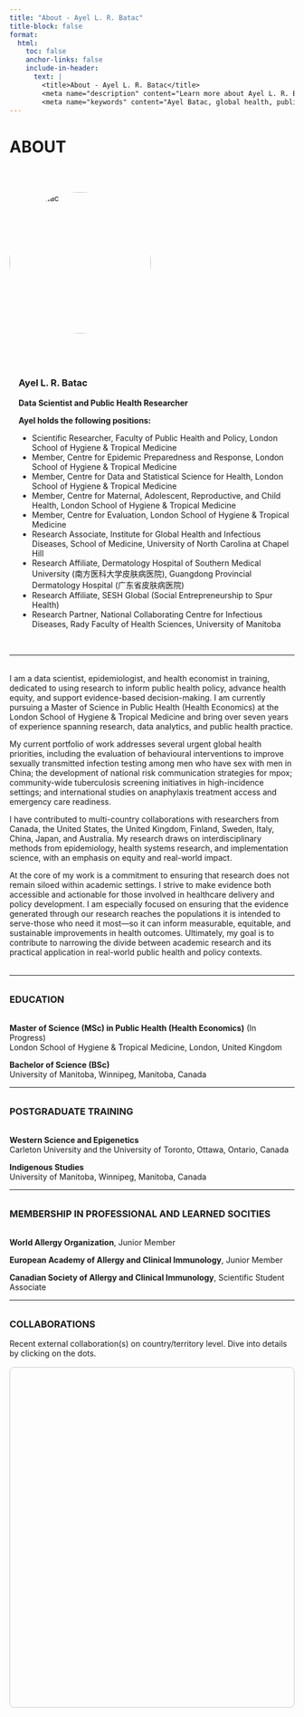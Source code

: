 ```yaml
---
title: "About - Ayel L. R. Batac"
title-block: false
format:
  html:
    toc: false
    anchor-links: false
    include-in-header: 
      text: |
        <title>About - Ayel L. R. Batac</title>
        <meta name="description" content="Learn more about Ayel L. R. Batac, a data scientist and global health researcher specializing in HIV and STBBIs, with a focus on equity and knowledge translation." />
        <meta name="keywords" content="Ayel Batac, global health, public health, allergy, clinical immunology, COVID-19, vaccine hesitancy, food allergy, anaphylaxis, pediatrics, HIV, STBBIs, knowledge translation, equity, infectious diseases, clinical research, evidence-informed policy, epidemiologist, LSHTM, UNC, Southern Medical Univeristy, China, NCCID" />
---
```


# ABOUT

$~$

<div style="display: flex; flex-wrap: wrap; align-items: flex-start; gap: 2.5rem; margin-bottom: 2rem;">

<!-- Image Section -->
<div style="flex: 0 0 250px;">
  <img src="ABatac_headshot.jpg" alt="Ayel Batac" style="width: 100%; aspect-ratio: 1 / 1; object-fit: cover; border-radius: 50%;">
</div>

<!-- Name and Affiliations Section -->
<div style="flex: 1; min-width: 250px; margin-left: 1rem;">

### Ayel L. R. Batac
**Data Scientist and Public Health Researcher**

**Ayel holds the following positions:**

- Scientific Researcher, Faculty of Public Health and Policy, London School of Hygiene & Tropical Medicine  
- Member, Centre for Epidemic Preparedness and Response, London School of Hygiene & Tropical Medicine  
- Member, Centre for Data and Statistical Science for Health, London School of Hygiene & Tropical Medicine  
- Member, Centre for Maternal, Adolescent, Reproductive, and Child Health, London School of Hygiene & Tropical Medicine
- Member, Centre for Evaluation, London School of Hygiene & Tropical Medicine  
- Research Associate, Institute for Global Health and Infectious Diseases, School of Medicine, University of North Carolina at Chapel Hill  
- Research Affiliate, Dermatology Hospital of Southern Medical University (南方医科大学皮肤病医院), Guangdong Provincial Dermatology Hospital (广东省皮肤病医院)  
- Research Affiliate, SESH Global (Social Entrepreneurship to Spur Health)  
- Research Partner, National Collaborating Centre for Infectious Diseases, Rady Faculty of Health Sciences, University of Manitoba  

</div>
</div>

---

<div style="margin-top: 2rem;"></div>

I am a data scientist, epidemiologist, and health economist in training, dedicated to using research to inform public health policy, advance health equity, and support evidence-based decision-making. I am currently pursuing a Master of Science in Public Health (Health Economics) at the London School of Hygiene & Tropical Medicine and bring over seven years of experience spanning research, data analytics, and public health practice.

My current portfolio of work addresses several urgent global health priorities, including the evaluation of behavioural interventions to improve sexually transmitted infection testing among men who have sex with men in China; the development of national risk communication strategies for mpox; community-wide tuberculosis screening initiatives in high-incidence settings; and international studies on anaphylaxis treatment access and emergency care readiness.

I have contributed to multi-country collaborations with researchers from Canada, the United States, the United Kingdom, Finland, Sweden, Italy, China, Japan, and Australia. My research draws on interdisciplinary methods from epidemiology, health systems research, and implementation science, with an emphasis on equity and real-world impact.

At the core of my work is a commitment to ensuring that research does not remain siloed within academic settings. I strive to make evidence both accessible and actionable for those involved in healthcare delivery and policy development. I am especially focused on ensuring that the evidence generated through our research reaches the populations it is intended to serve-those who need it most—so it can inform measurable, equitable, and sustainable improvements in health outcomes. Ultimately, my goal is to contribute to narrowing the divide between academic research and its practical application in real-world public health and policy contexts.

<div style="margin-top: 2rem;"></div>

---

<div style="margin-top: 2rem;"></div>

### <span style="text-transform: uppercase;">Education</span>

<div style="margin-top: 2rem;"></div>

**Master of Science (MSc) in Public Health (Health Economics)** (In Progress)  
London School of Hygiene & Tropical Medicine, London, United Kingdom  

**Bachelor of Science (BSc)**  
University of Manitoba, Winnipeg, Manitoba, Canada

---

<div style="margin-top: 2rem;"></div>

### <span style="text-transform: uppercase;">Postgraduate Training</span>

<div style="margin-top: 2rem;"></div>

**Western Science and Epigenetics**  
Carleton University and the University of Toronto, Ottawa, Ontario, Canada

**Indigenous Studies**  
University of Manitoba, Winnipeg, Manitoba, Canada

---

<div style="margin-top: 2rem;"></div>

### <span style="text-transform: uppercase;">Membership in professional and learned socities</span>

<div style="margin-top: 2rem;"></div>

**World Allergy Organization**, Junior Member

**European Academy of Allergy and Clinical Immunology**, Junior Member

**Canadian Society of Allergy and Clinical Immunology**, Scientific Student Associate

---

<div style="margin-top: 2rem;"></div>

### COLLABORATIONS

Recent external collaboration(s) on country/territory level. Dive into details by clicking on the dots.

```{=html}
<!-- Load Leaflet CSS and JS -->
<link
  rel="stylesheet"
  href="https://unpkg.com/leaflet@1.9.4/dist/leaflet.css"
/>
<script src="https://unpkg.com/leaflet@1.9.4/dist/leaflet.js"></script>

<!-- Load Leaflet.markercluster CSS and JS -->
<link
  rel="stylesheet"
  href="https://unpkg.com/leaflet.markercluster@1.5.3/dist/MarkerCluster.css"
/>
<link
  rel="stylesheet"
  href="https://unpkg.com/leaflet.markercluster@1.5.3/dist/MarkerCluster.Default.css"
/>
<script src="https://unpkg.com/leaflet.markercluster@1.5.3/dist/leaflet.markercluster.js"></script>

<!-- Map Container -->
<div
  id="collab-map"
  style="height: 600px; margin-top: 1rem; border: 1px solid #ccc; border-radius: 8px;"
></div>

<script>
  // Collaborator data with coordinates
const collaborators = [
  {
    lat: 49.8951,
    lng: -97.1384,
    city: "Winnipeg, Canada",
    institution: "Department of Pediatrics and Child Health, Max Rady College of Medicine, Rady Faculty of Health Sciences, University of Manitoba",
    names: [
    "Michael A. Golding, MA",
    "Kaitlyn A. Merrill, BSc(Hons)",
    "Zoe Harbottle, BSc, MAHN",
    "Manvir Bhamra, BSc, RD",
    "Elissa M. Abrams, MD, MPH, FRCPC",
    "Michelle A. Halbrich, MD, FRCPC",
    "Elinor Simons, MD, PhD",
    "Jill A. Keddy-Grant, MD, FRCPC",
    "Thomas V. Gerstner, MD, FRCPC",
    "Billy Hong, MD",
    "Jennifer Protudjer, PhD"]
  },
  {
    lat: 49.8951,
    lng: -97.1384,
    city: "Winnipeg, Canada",
    institution: "Section of Allergy and Clinical Immunology, Department of Pediatrics and Child Health, Max Rady College of Medicine, Rady Faculty of Health Sciences, University of Manitoba",
    names: [
    "Elissa M. Abrams, MD, MPH, FRCPC",
    "Michelle A. Halbrich, MD, FRCPC",
    "Elinor Simons, MD, PhD",
    "Thomas V. Gerstner, MD, FRCPC"]
  },
  {
    lat: 49.8951,
    lng: -97.1384,
    city: "Winnipeg, Canada",
    institution: "Section of Dermatology, Department of Pediatrics and Child Health, Max Rady College of Medicine, Rady Faculty of Health Sciences, University of Manitoba",
    names: ["Jill A. Keddy-Grant, MD, FRCPC"]
  },
  {
    lat: 49.8951,
    lng: -97.1384,
    city: "Winnipeg, Canada",
    institution: "Children's Hospital Research Institute of Manitoba",
    names: [
    "Michael A. Golding, MA",
    "Kaitlyn A. Merrill, BSc(Hons)",
    "Zoe Harbottle, BSc, MAHN",
    "Manvir Bhamra, BSc, RD",
    "Elissa M. Abrams, MD, MPH, FRCPC",
    "Elinor Simons, MD, PhD",
    "Leslie E. Roos, PhD, CPsych",
    "Jennifer Protudjer, PhD"]
  },
  {
    lat: 49.8951,
    lng: -97.1384,
    city: "Winnipeg, Canada",
    institution: "Neil John Maclean Health Sciences Library, University of Manitoba",
    names: ["Mê-Linh Lê, MA, MLIS"]
  },
  {
    lat: 49.8951,
    lng: -97.1384,
    city: "Winnipeg, Canada",
    institution: "Winnipeg Regional Health Authority Virtual Library, University of Manitoba",
    names: ["Nicole Askin, MLIS"]
  },
  {
    lat: 49.8951,
    lng: -97.1384,
    city: "Winnipeg, Canada",
    institution: "Department of Psychiatry, Max Rady College of Medicine, Rady Faculty of Health Sciences, University of Manitoba",
    names: ["Billy Hong, MD"]
  },
  {
    lat: 49.8951,
    lng: -97.1384,
    city: "Winnipeg, Canada",
    institution: "Department of Psychology, Faculty of Arts, University of Manitoba",
    names: ["Leslie E. Roos, PhD, CPsych"]
  },
  {
    lat: 49.8951,
    lng: -97.1384,
    city: "Winnipeg, Canada",
    institution: "Department of Economics, Faculty of Arts, University of Manitoba",
    names: ["Gregory Mason, PhD"]
  },
  {
    lat: 49.8951,
    lng: -97.1384,
    city: "Winnipeg, Canada",
    institution: "Children's Allergy and Asthma Education Centre, Health Sciences Centre Winnipeg",
    names: ["Jo-Anne St-Vincent, BN, RN"]
  },
  {
    lat: 49.8951,
    lng: -97.1384,
    city: "Winnipeg, Canada",
    institution: "National Collaborating Centre for Infectious Diseases",
    names: ["Margaret Haworth-Brockman, MSc", "Yoav Keynan, MD, PhD", "Xiao-Ting Xie, PhD"]
  },
  {
    lat: 57.7815,
    lng: 14.1562,
    city: "Jönköping, Sweden",
    institution: "Department of Social Work, School of Health and Welfare, Jönköping University",
    names: ["Nina V. Gunnarsson, PhD"]
  },
  {
    lat: 59.3293,
    lng: 18.0686,
    city: "Stockholm, Sweden",
    institution: "Karolinska Institutet",
    names: ["Isac Kopsch, MD", "Erik Wilking, MD"]
  },
  {
    lat: 59.3293,
    lng: 18.0686,
    city: "Stockholm, Sweden",
    institution: "Centre for Allergy Research, Karolinska Institutet",
    names: ["Staffan Ahlstedt, PhD", "Roelinde Middelveld, PhD"]
  },
  {
    lat: 59.3293,
    lng: 18.0686,
    city: "Stockholm, Sweden",
    institution: "Institute of Environmental Medicine, Karolinska Institutet",
    names: ["Staffan Ahlstedt, PhD", "Roelinde Middelveld, PhD", "Marina Jonsson, PhD", "Sandra Ekström, PhD"]
  },
  {
    lat: 59.3293,
    lng: 18.0686,
    city: "Stockholm, Sweden",
    institution: "Department of Clinical Science and Education, Södersjukhuset, Karolinska Institutet",
    names: ["Marina Jonsson, PhD", "Sandra Ekström, PhD"]
  },
  {
    lat: 45.5017,
    lng: -73.5673,
    city: "Montreal, Canada",
    institution: "Division of Allergy, Department of Pediatrics, Centre hospitalier universitaire Sainte-Justine (CHU Sainte-Justine)",
    names: ["Philippe Bégin, MD, PhD, FRCPC"]
  },
  {
    lat: 45.5017,
    lng: -73.5673,
    city: "Montreal, Canada",
    institution: "Division of Allergy, Department of Medicine, Centre Hospitalier de l'Université de Montréal",
    names: ["Philippe Bégin, MD, PhD, FRCPC"]
  },
  {
    lat: 45.5017,
    lng: -73.5673,
    city: "Montreal, Canada",
    institution: "Division of Pediatric Allergy, Clinical Immunology, and Dermatology, Department of Pediatrics, Montréal Children's Hospital",
    names: ["Moshe Ben-Shoshan, MD, MSc"]
  },
  {
    lat: 45.5017,
    lng: -73.5673,
    city: "Montreal, Canada",
    institution: "Centre for Outcomes Research and Evaluation, Research Institute of the McGill University Health Centre",
    names: ["Moshe Ben-Shoshan, MD, MSc"]
  },
  {
    lat: 45.5017,
    lng: -73.5673,
    city: "Montreal, Canada",
    institution: "Division of Clinical and Translational Research, Department of Medicine, School of Medicine, Faculty of Medicine and Health Sciences, McGill University",
    names: ["Moshe Ben-Shoshan, MD, MSc"]
  },
  {
    lat: 43.6511,
    lng: -79.3470,
    city: "Toronto, Canada",
    institution: "Department of Family and Community Medicine, Temerty Faculty of Medicine, University of Toronto",
    names: ["Laura Y. Feldman, MD, MPH"]
  },
  {
    lat: 43.6511,
    lng: -79.3470,
    city: "Toronto, Canada",
    institution: "Clinical Public Health Division, Dalla Lana School of Public Health, University of Toronto",
    names: ["Laura Y. Feldman, MD, MPH"]
  },
  {
    lat: 43.6511,
    lng: -79.3470,
    city: "Toronto, Canada",
    institution: "Science for All Audiences",
    names: ["Erika Ladouceur"]
  },
  {
    lat: 52.4862,
    lng: -1.8904,
    city: "Birmingham, UK",
    institution: "School of Psychology, College of Health and Life Sciences, Aston University",
    names: ["Rebecca C. Knibb, PhD"]
  },
  {
    lat: -34.0659,
    lng: 150.8133,
    city: "Campbelltown, Australia",
    institution: "School of Health Sciences, Western Sydney University",
    names: ["Andrew T. Fong, MD, MHLM"]
  },
  {
    lat: -37.8409,
    lng: 144.9465,
    city: "Melbourne, Australia",
    institution: "Murdoch Children's Research Institute",
    names: ["Andrew T. Fong, MD, MHLM"]
  },
  {
    lat: -33.8688,
    lng: 151.2093,
    city: "Sydney, Australia",
    institution: "The Children's Hospital at Westmead",
    names: ["Andrew T. Fong, MD, MHLM", "Peter S. Hsu, MD, PhD"]
  },
  {
    lat: 41.8781,
    lng: -87.6298,
    city: "Chicago, USA",
    institution: "Northwestern University Feinberg School of Medicine",
    names: ["Christopher M. Warren, PhD", "Priyanka Dadha, PhD", "Lucy A. Bilaver, PhD", "Ruchi S. Gupta, MD"]
  },
  {
    lat: 39.0997,
    lng: -94.5786,
    city: "Kansas City, USA",
    institution: "Children's Mercy Kansas City",
    names: ["Jodi A. Shroba, MSN, CPNP"]
  },
  {
    lat: 61.4978,
    lng: 23.7610,
    city: "Tampere, Finland",
    institution: "Allergy Centre, Tampere University Hospital",
    names: ["Juho E. Kivistö, MD, PhD"]
  },
  {
    lat: 61.4978,
    lng: 23.7610,
    city: "Tampere, Finland",
    institution: "Faculty of Medicine and Health Technology, Tampere University",
    names: ["Juho E. Kivistö, MD, PhD"]
  },
  {
    lat: 61.4978,
    lng: 23.7610,
    city: "Tampere, Finland",
    institution: "Tampere Center for Child, Adolescent and Maternal Health Research, Tampere University",
    names: ["Juho E. Kivistö, MD, PhD"]
  },
  {
    lat: 39.7294,
    lng: -104.8319,
    city: "Aurora, USA",
    institution: "Section of Allergy and Immunology, Department of Pediatrics, Children's Hospital Colorado, University of Colorado School of Medicine",
    names: ["Matthew J. Greenhawt, MD, MBA, MSc"]
  },
  {
    lat: 60.1695,
    lng: 24.9354,
    city: "Helsinki, Finland",
    institution: "Department of Dermatology, Allergology and Venereology, Faculty of Medicine, University of Helsinki",
    names: ["Mika J. Mäkelä, MD, PhD"]
  },
  {
    lat: 60.1695,
    lng: 24.9354,
    city: "Helsinki, Finland",
    institution: "Department of Allergology, Helsinki University Hospital, University of Helsinki",
    names: ["Mika J. Mäkelä, MD, PhD"]
  },
  {
    lat: 45.4064,
    lng: 11.8768,
    city: "Padua, Italy",
    institution: "Department of Women's and Children's Health, University of Padua",
    names: ["Antonella Muraro, MD, PhD"]
  },
  {
    lat: 63.7467,
    lng: -68.5169,
    city: "Iqaluit, Canada",
    institution: "Department of Health, Government of Nunavut",
    names: ["Ekua A. Agyemang, MBChB, MPH, FRCPC", "Kethika Kulleperuma, PhD", "Odette Wills, MSc"]
  },
  {
    lat: 51.5072,
    lng: -0.1276,
    city: "London, UK",
    institution: "Department of Clinical Research, Faculty of Infectious and Tropical Diseases, London School of Hygiene and Tropical Medicine",
    names: ["Joseph D. Tucker, MD, PhD"]
  },
  {
    lat: 33.5902,
    lng: 130.4017,
    city: "Fukuoka, Japan",
    institution: "Department of Surgery and Oncology, School of Medicine, Graduate School of Medical Sciences, Faculty of Medical Sciences, Kyushu University",
    names: ["Kenji Fujiwara, MD, PhD"]
  },
  {
    lat: 39.2904,
    lng: -76.6122,
    city: "Baltimore, USA",
    institution: "Johns Hopkins University",
    names: ["Kenji Fujiwara, MD, PhD"]
  },
  {
    lat: 49.2827,
    lng: -123.1207,
    city: "Vancouver, Canada",
    institution: "Division of Allergy, Department of Pediatrics, Faculty of Medicine, University of British Columbia",
    names: ["Edmond S. Chan, MD", "Elissa M. Abrams, MD, MPH, FRCPC"]
  },
  {
    lat: 49.2827,
    lng: -123.1207,
    city: "Vancouver, Canada",
    institution: "BC Children's Hospital Research Institute",
    names: ["Edmond S. Chan, MD"]
  },
  {
    lat: 43.2557,
    lng: -79.8711,
    city: "Hamilton, Canada",
    institution: "Division of Clinical Immunology and Allergy, Department of Medicine, Faculty of Health Sciences, McMaster University",
    names: ["Andrew Wong-Pack, MD"]
  },
  {
    lat: 23.1291,
    lng: 113.2644,
    city: "Guangzhou, China",
    institution: "Dermatology Hospital of Southern Medical University",
    names: ["Joseph D. Tucker, MD, PhD", "Lan Li, PhD"]
  },
  {
    lat: 23.1371,
    lng: 113.2581,
    city: "Guangzhou, China",
    institution: "SESH Global",
    names: ["Joseph D. Tucker, MD, PhD", "Weiming Tang, PhD", "Lan Li, PhD", "Ke Zhou, MSW"]
  },
  {
    lat: 35.9132,
    lng: -79.0558,
    city: "Chapel Hill, USA",
    institution: "Institute for Global Health and Infectious Diseases, School of Medicine, University of North Carolina at Chapel Hill",
    names: ["Joseph D. Tucker, MD, PhD", "Lan Li, PhD", "Ke Zhou, MSW", "Weiming Tang, PhD"]
  },
  {
    lat: 35.9132,
    lng: -79.0558,
    city: "Chapel Hill, USA",
    institution: "Division of Infectious Diseases, Department of Medicine, School of Medicine, University of North Carolina at Chapel Hill",
    names: ["Joseph D. Tucker, MD, PhD", "Weiming Tang, PhD"]
  }
];

  // Initialize the map
  const map = L.map("collab-map").setView([20, 0], 2);

  // Grayscale Map Tiles
  L.tileLayer("https://{s}.basemaps.cartocdn.com/light_all/{z}/{x}/{y}{r}.png", {
    attribution: "&copy; OpenStreetMap & CartoDB",
  }).addTo(map);

  // Create a marker cluster group
  const markers = L.markerClusterGroup({
  maxClusterRadius: 25,          // Very tight clustering
  disableClusteringAtZoom: 5,    // Stops clustering at zoom level 5+
  spiderfyOnMaxZoom: true
});

  // Add markers to the cluster group
  collaborators.forEach((collab) => {
    const popupContent = `
      <div style="font-family: Arial, sans-serif;">
        <div style="color: #1B153E; font-weight: bold;">${collab.city}</div>
        <div><em>${collab.institution}</em></div>
        <div><em>Collaborators:</em> ${collab.names.join(", ")}</div>
      </div>
    `;
    const marker = L.circleMarker([collab.lat, collab.lng], {
      radius: 8,
      fillColor: "#DE2221", // red fill
      color: "#1B153E", // indigo border
      weight: 2,
      opacity: 1,
      fillOpacity: 0.9,
    }).bindPopup(popupContent);
    markers.addLayer(marker);
  });

  // Add the marker cluster group to the map
  map.addLayer(markers);
</script>
```
